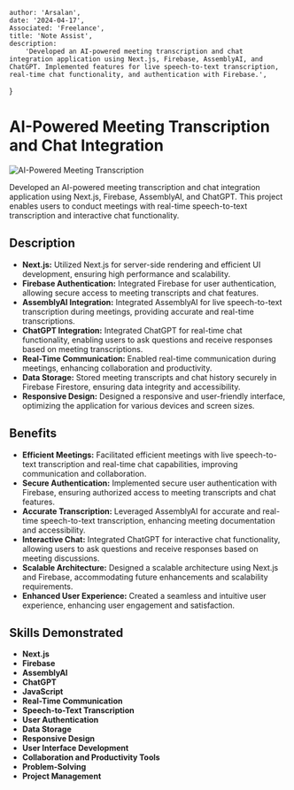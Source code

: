 
    author: 'Arsalan',
    date: '2024-04-17',
    Associated: 'Freelance',
    title: 'Note Assist',
    description:
        'Developed an AI-powered meeting transcription and chat integration application using Next.js, Firebase, AssemblyAI, and ChatGPT. Implemented features for live speech-to-text transcription, real-time chat functionality, and authentication with Firebase.',
}


# AI-Powered Meeting Transcription and Chat Integration

<Image src={noteAssisit} alt="AI-Powered Meeting Transcription" />

Developed an AI-powered meeting transcription and chat integration application using Next.js, Firebase, AssemblyAI, and ChatGPT. This project enables users to conduct meetings with real-time speech-to-text transcription and interactive chat functionality.

## Description

- **Next.js:** Utilized Next.js for server-side rendering and efficient UI development, ensuring high performance and scalability.
- **Firebase Authentication:** Integrated Firebase for user authentication, allowing secure access to meeting transcripts and chat features.
- **AssemblyAI Integration:** Integrated AssemblyAI for live speech-to-text transcription during meetings, providing accurate and real-time transcriptions.
- **ChatGPT Integration:** Integrated ChatGPT for real-time chat functionality, enabling users to ask questions and receive responses based on meeting transcriptions.
- **Real-Time Communication:** Enabled real-time communication during meetings, enhancing collaboration and productivity.
- **Data Storage:** Stored meeting transcripts and chat history securely in Firebase Firestore, ensuring data integrity and accessibility.
- **Responsive Design:** Designed a responsive and user-friendly interface, optimizing the application for various devices and screen sizes.

## Benefits

- **Efficient Meetings:** Facilitated efficient meetings with live speech-to-text transcription and real-time chat capabilities, improving communication and collaboration.
- **Secure Authentication:** Implemented secure user authentication with Firebase, ensuring authorized access to meeting transcripts and chat features.
- **Accurate Transcription:** Leveraged AssemblyAI for accurate and real-time speech-to-text transcription, enhancing meeting documentation and accessibility.
- **Interactive Chat:** Integrated ChatGPT for interactive chat functionality, allowing users to ask questions and receive responses based on meeting discussions.
- **Scalable Architecture:** Designed a scalable architecture using Next.js and Firebase, accommodating future enhancements and scalability requirements.
- **Enhanced User Experience:** Created a seamless and intuitive user experience, enhancing user engagement and satisfaction.

## Skills Demonstrated

- **Next.js**
- **Firebase**
- **AssemblyAI**
- **ChatGPT**
- **JavaScript**
- **Real-Time Communication**
- **Speech-to-Text Transcription**
- **User Authentication**
- **Data Storage**
- **Responsive Design**
- **User Interface Development**
- **Collaboration and Productivity Tools**
- **Problem-Solving**
- **Project Management**
